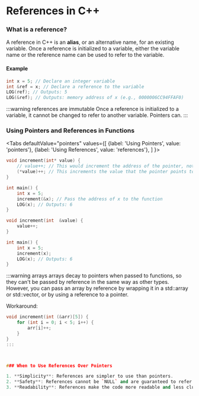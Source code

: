 


# References in C++

### What is a reference?
A reference in C++ is an **alias**, or an alternative name, for an existing variable. Once a reference is initialized to a variable, either the variable name or the reference name can be used to refer to the variable.

#### Example
```cpp
int x = 5; // Declare an integer variable
int &ref = x; // Declare a reference to the variable
LOG(ref); // Outputs: 5
LOG(&ref); // Outputs: memory address of x (e.g., 0000006CC94FFAF0)
```

:::warning references are immutable
Once a reference is initialized to a variable, it cannot be changed to refer to another variable. Pointers can.
:::

### Using Pointers and References in Functions

<Tabs
  defaultValue="pointers"
  values={[
    {label: 'Using Pointers', value: 'pointers'},
    {label: 'Using References', value: 'references'},
  ]
}>

<TabItem value="pointers">

```cpp
void increment(int* value) {
    // value++; // This would increment the address of the pointer, not the value it points to.
    (*value)++; // This increments the value that the pointer points to.
}

int main() {
    int x = 5;
    increment(&x); // Pass the address of x to the function
    LOG(x); // Outputs: 6
}
```

</TabItem>

<TabItem value="references">

```cpp
void increment(int  &value) {
    value++;
}

int main() {
    int x = 5;
    increment(x);
    LOG(x); // Outputs: 6
}
```

</TabItem>

</Tabs>

:::warning arrays
arrays decay to pointers when passed to functions, so they can't be passed by reference in the same way as other types. However, you can pass an array by reference by wrapping it in a std::array or std::vector, or by using a reference to a pointer.

Workaround:
```cpp
void increment(int (&arr)[5]) {
    for (int i = 0; i < 5; i++) {
        arr[i]++;
    }
}
:::



### When to Use References Over Pointers

1. **Simplicity**: References are simpler to use than pointers.
2. **Safety**: References cannot be `NULL` and are guaranteed to refer to a valid object.
3. **Readability**: References make the code more readable and less cluttered.
